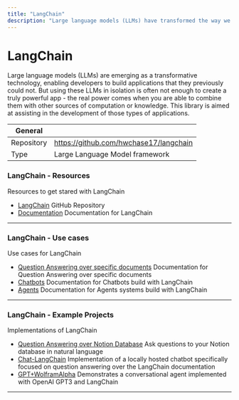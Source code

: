 ```yaml
---
title: "LangChain"
description: "Large language models (LLMs) have transformed the way we approach machine learning and artificial intelligence. These models are incredibly powerful, but their true potential lies in their ability to work in harmony with other sources of data and computation. This library has been developed to assist developers in building applications that combine LLMs with other technologies, allowing them to create truly intelligent and innovative products."
---
```


# LangChain
Large language models (LLMs) are emerging as a transformative technology, enabling developers to 
build applications that they previously could not. But using these LLMs in isolation is often not 
enough to create a truly powerful app - the real power comes when you are able to combine them with 
other sources of computation or knowledge. This library is aimed at assisting in the development of those types of applications.

| General  |  |
| --- | --- |
| Repository | https://github.com/hwchase17/langchain |
| Type | Large Language Model framework |


### LangChain - Resources
Resources to get stared with LangChain

* [LangChain](https://github.com/hwchase17/langchain) GitHub Repository
* [Documentation](https://langchain.readthedocs.io/en/latest/index.html#) Documentation for LangChain

---

### LangChain - Use cases
Use cases for LangChain

* [Question Answering over specific documents](https://langchain.readthedocs.io/en/latest/use_cases/question_answering.html) Documentation for Question Answering over specific documents
* [Chatbots](https://beta.openai.com/docs/introduction) Documentation for Chatbots build with LangChain
* [Agents](https://beta.openai.com/playground) Documentation for Agents systems build with LangChain

---

### LangChain - Example Projects
Implementations of LangChain

* [Question Answering over Notion Database](https://github.com/hwchase17/notion-qa) Ask questions to your Notion database in natural language
* [Chat-LangChain](https://github.com/hwchase17/chat-langchain) Implementation of a locally hosted chatbot specifically focused on question answering over the LangChain documentation
* [GPT+WolframAlpha](https://huggingface.co/spaces/JavaFXpert/Chat-GPT-LangChain) Demonstrates a conversational agent implemented with OpenAI GPT3 and LangChain

---